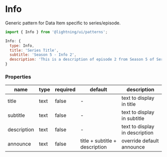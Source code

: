 
# Info

Generic pattern for Data Item specific to series/episode.

```js
import { Info } from '@lightning/ui/patterns';

Info: {
  type: Info,
  title: 'Series Title',
  subtitle: 'Season 5 - Info 2',
  description: 'This is a description of episode 2 from Season 5 of Series Title'
}
```

<Canvas>
  <Story id="patterns-info--basic" />
</Canvas>

### Properties

name|type|required|default|description
--|--|--|--|--
title|text|false|-|text to display in title
subtitle|text|false|-|text to display in subtitle
description|text|false|-|text to display in description
announce|text|false|title + subtitle + description|override default announce




